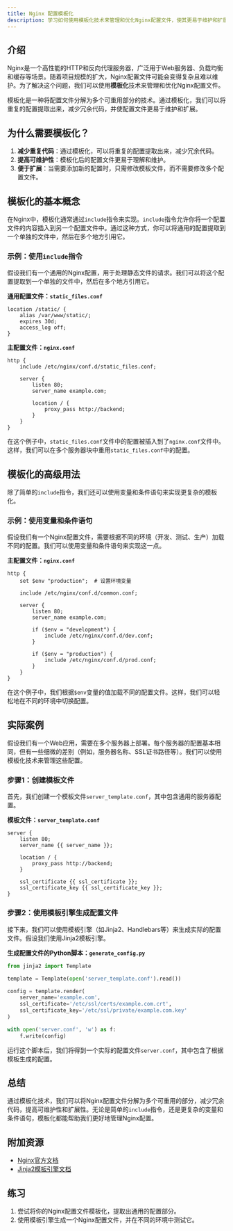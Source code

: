 ```yaml
---
title: Nginx 配置模板化
description: 学习如何使用模板化技术来管理和优化Nginx配置文件，使其更易于维护和扩展。
---
```


## 介绍

Nginx是一个高性能的HTTP和反向代理服务器，广泛用于Web服务器、负载均衡和缓存等场景。随着项目规模的扩大，Nginx配置文件可能会变得复杂且难以维护。为了解决这个问题，我们可以使用**模板化**技术来管理和优化Nginx配置文件。

模板化是一种将配置文件分解为多个可重用部分的技术。通过模板化，我们可以将重复的配置提取出来，减少冗余代码，并使配置文件更易于维护和扩展。

## 为什么需要模板化？

1. **减少重复代码**：通过模板化，可以将重复的配置提取出来，减少冗余代码。
2. **提高可维护性**：模板化后的配置文件更易于理解和维护。
3. **便于扩展**：当需要添加新的配置时，只需修改模板文件，而不需要修改多个配置文件。

## 模板化的基本概念

在Nginx中，模板化通常通过`include`指令来实现。`include`指令允许你将一个配置文件的内容插入到另一个配置文件中。通过这种方式，你可以将通用的配置提取到一个单独的文件中，然后在多个地方引用它。

### 示例：使用`include`指令

假设我们有一个通用的Nginx配置，用于处理静态文件的请求。我们可以将这个配置提取到一个单独的文件中，然后在多个地方引用它。

**通用配置文件：`static_files.conf`**
```nginx
location /static/ {
    alias /var/www/static/;
    expires 30d;
    access_log off;
}
```

**主配置文件：`nginx.conf`**
```nginx
http {
    include /etc/nginx/conf.d/static_files.conf;

    server {
        listen 80;
        server_name example.com;

        location / {
            proxy_pass http://backend;
        }
    }
}
```

在这个例子中，`static_files.conf`文件中的配置被插入到了`nginx.conf`文件中。这样，我们可以在多个服务器块中重用`static_files.conf`中的配置。

## 模板化的高级用法

除了简单的`include`指令，我们还可以使用变量和条件语句来实现更复杂的模板化。

### 示例：使用变量和条件语句

假设我们有一个Nginx配置文件，需要根据不同的环境（开发、测试、生产）加载不同的配置。我们可以使用变量和条件语句来实现这一点。

**主配置文件：`nginx.conf`**
```nginx
http {
    set $env "production";  # 设置环境变量

    include /etc/nginx/conf.d/common.conf;

    server {
        listen 80;
        server_name example.com;

        if ($env = "development") {
            include /etc/nginx/conf.d/dev.conf;
        }

        if ($env = "production") {
            include /etc/nginx/conf.d/prod.conf;
        }
    }
}
```

在这个例子中，我们根据`$env`变量的值加载不同的配置文件。这样，我们可以轻松地在不同的环境中切换配置。

## 实际案例

假设我们有一个Web应用，需要在多个服务器上部署。每个服务器的配置基本相同，但有一些细微的差别（例如，服务器名称、SSL证书路径等）。我们可以使用模板化技术来管理这些配置。

### 步骤1：创建模板文件

首先，我们创建一个模板文件`server_template.conf`，其中包含通用的服务器配置。

**模板文件：`server_template.conf`**
```nginx
server {
    listen 80;
    server_name {{ server_name }};

    location / {
        proxy_pass http://backend;
    }

    ssl_certificate {{ ssl_certificate }};
    ssl_certificate_key {{ ssl_certificate_key }};
}
```

### 步骤2：使用模板引擎生成配置文件

接下来，我们可以使用模板引擎（如Jinja2、Handlebars等）来生成实际的配置文件。假设我们使用Jinja2模板引擎。

**生成配置文件的Python脚本：`generate_config.py`**
```python
from jinja2 import Template

template = Template(open('server_template.conf').read())

config = template.render(
    server_name='example.com',
    ssl_certificate='/etc/ssl/certs/example.com.crt',
    ssl_certificate_key='/etc/ssl/private/example.com.key'
)

with open('server.conf', 'w') as f:
    f.write(config)
```

运行这个脚本后，我们将得到一个实际的配置文件`server.conf`，其中包含了根据模板生成的配置。

## 总结

通过模板化技术，我们可以将Nginx配置文件分解为多个可重用的部分，减少冗余代码，提高可维护性和扩展性。无论是简单的`include`指令，还是更复杂的变量和条件语句，模板化都能帮助我们更好地管理Nginx配置。

## 附加资源

- [Nginx官方文档](https://nginx.org/en/docs/)
- [Jinja2模板引擎文档](https://jinja.palletsprojects.com/en/3.1.x/)

## 练习

1. 尝试将你的Nginx配置文件模板化，提取出通用的配置部分。
2. 使用模板引擎生成一个Nginx配置文件，并在不同的环境中测试它。
